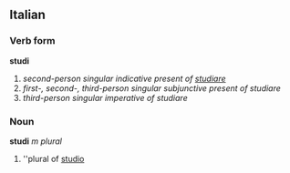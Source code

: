 ==Italian==
===Verb form===
'''studi'''

# ''second-person singular indicative present of [[studiare]]''
# ''first-, second-, third-person singular subjunctive present of studiare''
# ''third-person singular imperative of studiare''

===Noun===
'''studi''' ''m plural''

# ''plural of [[studio]]